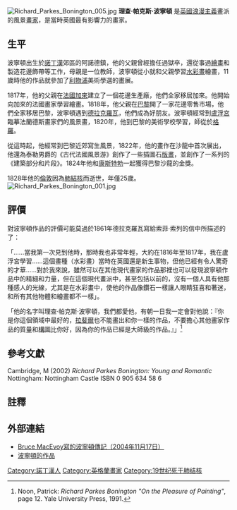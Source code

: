 [[File:Richard_Parkes_Bonington_005.jpg|thumb]]
'''理查·帕克斯·波寧頓''' {{BD|1802年|10月25日|1828年|9月23日}}是[[英國|英國]][[浪漫主義|浪漫主義]]畫派的風景[[畫家|畫家]]，是當時英國最有影響力的畫家。 

== 生平 ==
波寧頓出生於[[諾丁漢|諾丁漢]]郊區的阿諾德鎮，他的父親曾經擔任過獄卒，還從事過[[繪畫|繪畫]]和製造花邊飾帶等工作，母親是一位教師，波寧頓從小就和父親學習[[水彩畫|水彩畫]]繪畫，11歲時他的作品就參加了[[利物浦|利物浦]]美術學選的畫展。

1817年，他的父親在[[法國|法國]][[加來|加來]]建立了一個花邊生產廠，他們全家移居加來。他開始向加來的法國畫家學習繪畫。1818年，他父親在[[巴黎|巴黎]]開了一家花邊零售市場，他們全家移居巴黎，波寧頓遇到[[德拉克羅瓦|德拉克羅瓦]]，他們成為好朋友。波寧頓經常到[[盧浮宮|盧浮宮]]臨摹法蘭德斯畫家們的風景畫，1820年，他到巴黎的美術學校學習，師從於[[格羅|格羅]]。

從這時起，他經常到巴黎近郊寫生風景，1822年，他的畫作在沙龍中首次展出，他還為泰勒男爵的《古代法國風景游》創作了一些插圖石[[版畫|版畫]]，並創作了一系列的《建築部分和片段》。1824年他和[[康斯特勃|康斯特勃]]一起獲得巴黎沙龍的金獎。

1828年他的[[倫敦|倫敦]]因為[[肺結核|肺結核]]而逝世，年僅25歲。
[[File:Richard_Parkes_Bonington_001.jpg|thumb]]

== 評價 ==
對波寧頓作品的評價可能莫過於1861年德拉克羅瓦寫給索菲·索列的信中所描述的了：

「……當我第一次見到他時，那時我也非常年輕，大約在1816年至1817年，我在盧浮宮學習……這個畫種（水彩畫）當時在英國還是新生事物，但他已經有令人驚奇的才華……對於我來說，雖然可以在其他現代畫家的作品那裡也可以發現波寧頓作品中的精細和力量，但在這個現代畫派中，甚至包括以前的，沒有一個人具有他那種感人的光線，尤其是在水彩畫中，使他的作品像鑽石一樣讓人眼睛狂喜和著迷，和所有其他物體和繪畫都不一樣」。

「他的名字叫理查·帕克斯·波寧頓，我們都愛他，有朝一日我一定會對他說：『你是你這個領域中最好的，[[拉斐爾|拉斐爾]]也不能畫出和你一樣的作品，不要擔心其他畫家作品的質量和[[構圖|構圖]]比你好，因為你的作品已經是大師級的作品。』」<ref>Noon, Patrick: ''Richard Parkes Bonington "On the Pleasure of Painting"'', page 12. Yale University Press, 1991.</ref>

== 參考文獻 ==
Cambridge, M (2002) ''Richard Parkes Bonington: Young and Romantic'' Nottingham: Nottingham Castle ISBN 0 905 634 58 6

== 註釋 ==
{{Reflist}}

== 外部連結 ==
{{commonscat|Richard Parkes Bonington}}
* [http://www.handprint.com/HP/WCL/artist08.html Bruce MacEvoy寫的波寧頓傳記（2004年11月17日）] {{Wayback|url=http://www.handprint.com/HP/WCL/artist08.html |date=20180928175552 }} 
* [http://www.tate.org.uk/servlet/ArtistWorks?cgroupid=999999961&artistid=41&page=1 波寧頓的作品] {{Wayback|url=http://www.tate.org.uk/servlet/ArtistWorks?cgroupid=999999961&artistid=41&page=1 |date=20110802101639 }}

{{Authority control}}
{{DEFAULTSORT:Bonington, Richard Parkes}}
[[Category:諾丁漢人|Category:諾丁漢人]]
[[Category:英格蘭畫家|Category:英格蘭畫家]]
[[Category:19世纪死于肺结核|Category:19世纪死于肺结核]]